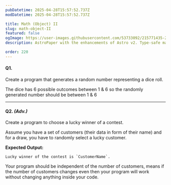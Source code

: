 ```yaml
---
pubDatetime: 2025-04-28T15:57:52.737Z
modDatetime: 2025-04-28T15:57:52.737Z

title: Math (Object) II
slug: math-object-II
featured: false
ogImage: https://user-images.githubusercontent.com/53733092/215771435-25408246-2309-4f8b-a781-1f3d93bdf0ec.png
description: AstroPaper with the enhancements of Astro v2. Type-safe markdown contents, bug fixes and better dev experience etc.

order: 220
---
```



#### Q1.

Create a program that generates a random number representing a dice roll.

<Admonition variant="hint" title="hint">
    The dice has 6 possible outcomes between 1 & 6 so the randomly generated number should be between 1 & 6
</Admonition>

---

#### Q2. _(Adv.)_

Create a program to choose a lucky winner of a contest.

<Admonition variant="hint" title="hint">
    Assume you have a set of customers (their data in form of their name) and for a draw, you have to randomly select a lucky customer.
</Admonition>

**Expected Output:**

```ansi
Lucky winner of the contest is `CustomerName`.
```

<Admonition variant="note" title="note">
    Your program should be independent of the number of customers, means if the number of customers changes even then your program will work without 
    changing anything inside your code.
</Admonition>
